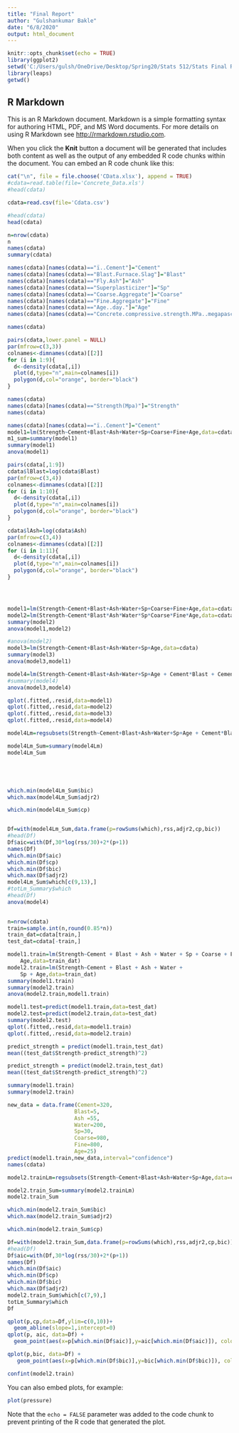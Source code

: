 ```yaml
---
title: "Final Report"
author: "Gulshankumar Bakle"
date: "6/8/2020"
output: html_document
---
```


```r
knitr::opts_chunk$set(echo = TRUE)
library(ggplot2)
setwd('C:/Users/gulsh/OneDrive/Desktop/Spring20/Stats 512/Stats Final Report')
library(leaps)
getwd()
```

## R Markdown

This is an R Markdown document. Markdown is a simple formatting syntax for authoring HTML, PDF, and MS Word documents. For more details on using R Markdown see <http://rmarkdown.rstudio.com>.

When you click the **Knit** button a document will be generated that includes both content as well as the output of any embedded R code chunks within the document. You can embed an R code chunk like this:

```r
cat("\n", file = file.choose('CData.xlsx'), append = TRUE)
#cdata=read.table(file='Concrete_Data.xls')
#head(cdata)


```

```r
cdata=read.csv(file='Cdata.csv')

#head(cdata)
head(cdata)

```
```r
n=nrow(cdata)
n
names(cdata)
summary(cdata)
```
```r
names(cdata)[names(cdata)=="ï..Cement"]="Cement"
names(cdata)[names(cdata)=="Blast.Furnace.Slag"]="Blast"
names(cdata)[names(cdata)=="Fly.Ash"]="Ash"
names(cdata)[names(cdata)=="Superplasticizer"]="Sp"
names(cdata)[names(cdata)=="Coarse.Aggregate"]="Coarse"
names(cdata)[names(cdata)=="Fine.Aggregate"]="Fine"
names(cdata)[names(cdata)=="Age..day."]="Age"
names(cdata)[names(cdata)=="Concrete.compressive.strength.MPa..megapascals.."]="Strength(Mpa)"

names(cdata)


```


```r
pairs(cdata,lower.panel = NULL)
par(mfrow=c(3,3))
colnames<-dimnames(cdata)[[2]]
for (i in 1:9){
  d<-density(cdata[,i])
  plot(d,type="n",main=colnames[i])
  polygon(d,col="orange", border="black")
}


```

```r
names(cdata)
names(cdata)[names(cdata)=="Strength(Mpa)"]="Strength"
names(cdata)
```
```r
names(cdata)[names(cdata)=="ï..Cement"]="Cement"
model1=lm(Strength~Cement+Blast+Ash+Water+Sp+Coarse+Fine+Age,data=cdata)
m1_sum=summary(model1)
summary(model1)
anova(model1)

```
```r
pairs(cdata[,1:9])
cdata$lBlast=log(cdata$Blast)
par(mfrow=c(3,4))
colnames<-dimnames(cdata)[[2]]
for (i in 1:10){
  d<-density(cdata[,i])
  plot(d,type="n",main=colnames[i])
  polygon(d,col="orange", border="black")
}

```
```r

cdata$lAsh=log(cdata$Ash)
par(mfrow=c(3,4))
colnames<-dimnames(cdata)[[2]]
for (i in 1:11){
  d<-density(cdata[,i])
  plot(d,type="n",main=colnames[i])
  polygon(d,col="orange", border="black")
}





```
```r
model1=lm(Strength~Cement+Blast+Ash+Water+Sp+Coarse+Fine+Age,data=cdata)
model2=lm(Strength~Cement*Blast*Ash*Water*Sp*Coarse*Fine*Age,data=cdata)
summary(model2)
anova(model1,model2)
```


```r
#anova(model2)
model3=lm(Strength~Cement+Blast+Ash+Water+Sp+Age,data=cdata)
summary(model3)
anova(model3,model1)

```
```r
model4=lm(Strength~Cement+Blast+Ash+Water+Sp+Age + Cement*Blast + Cement*Ash + Blast*Ash + Cement*Water + Blast*Water + Ash*Water + Cement*Sp + Blast*Sp + Ash*Sp + Water*Sp + Cement*Age + Blast*Age + Ash*Age + Water*Age + Sp*Age,data=cdata)
#summary(model4)
anova(model3,model4)


```
```r
qplot(.fitted,.resid,data=model1)
qplot(.fitted,.resid,data=model2)
qplot(.fitted,.resid,data=model3)
qplot(.fitted,.resid,data=model4)
```
```r
model4Lm=regsubsets(Strength~Cement+Blast+Ash+Water+Sp+Age + Cement*Blast + Cement*Ash + Blast*Ash + Cement*Water + Blast*Water + Ash*Water + Cement*Sp + Blast*Sp + Ash*Sp + Water*Sp + Cement*Age + Blast*Age + Ash*Age + Water*Age + Sp*Age,data=cdata,nbest=2,force.in = 1)

model4Lm_Sum=summary(model4Lm)
model4Lm_Sum






```
```r
which.min(model4Lm_Sum$bic)
which.max(model4Lm_Sum$adjr2)

which.min(model4Lm_Sum$cp)



```
```R
Df=with(model4Lm_Sum,data.frame(p=rowSums(which),rss,adjr2,cp,bic))
#head(Df)
Df$aic=with(Df,30*log(rss/30)+2*(p+1))
names(Df)
which.min(Df$aic)
which.min(Df$cp)
which.min(Df$bic)
which.max(Df$adjr2)
model4Lm_Sum$which[c(9,13),]
#totLm_Summary$which
#head(Df)
anova(model4)
  
```
```r
n=nrow(cdata)
train=sample.int(n,round(0.85*n))
train_dat=cdata[train,]
test_dat=cdata[-train,]


```

```r
model1.train=lm(Strength~Cement + Blast + Ash + Water + Sp + Coarse + Fine + 
    Age,data=train_dat)
model2.train=lm(Strength~Cement + Blast + Ash + Water + 
    Sp + Age,data=train_dat)
summary(model1.train)
summary(model2.train)
anova(model2.train,model1.train)


```
```r
model1.test=predict(model1.train,data=test_dat)
model2.test=predict(model2.train,data=test_dat)
summary(model2.test)
qplot(.fitted,.resid,data=model1.train)
qplot(.fitted,.resid,data=model2.train)

```
```r
predict_strength = predict(model1.train,test_dat)
mean((test_dat$Strength-predict_strength)^2)

predict_strength = predict(model2.train,test_dat)
mean((test_dat$Strength-predict_strength)^2)

summary(model1.train)
summary(model2.train)
```
```r
new_data = data.frame(Cement=320,
                     Blast=5,
                     Ash =55,
                     Water=200,
                     Sp=30,
                     Coarse=980,
                     Fine=800,
                     Age=25)
predict(model1.train,new_data,interval="confidence")
names(cdata)


```

```r
model2.trainLm=regsubsets(Strength~Cement+Blast+Ash+Water+Sp+Age,data=cdata,nbest=2,force.in = 1)

model2.train_Sum=summary(model2.trainLm)
model2.train_Sum

which.min(model2.train_Sum$bic)
which.max(model2.train_Sum$adjr2)

which.min(model2.train_Sum$cp)

Df=with(model2.train_Sum,data.frame(p=rowSums(which),rss,adjr2,cp,bic))
#head(Df)
Df$aic=with(Df,30*log(rss/30)+2*(p+1))
names(Df)
which.min(Df$aic)
which.min(Df$cp)
which.min(Df$bic)
which.max(Df$adjr2)
model2.train_Sum$which[c(7,9),]
totLm_Summary$which
Df


```
```r
qplot(p,cp,data=Df,ylim=c(0,10))+
  geom_abline(slope=1,intercept=0)
qplot(p, aic, data=Df) +
  geom_point(aes(x=p[which.min(Df$aic)],y=aic[which.min(Df$aic)]), color='red', size=I(2.5))

qplot(p,bic, data=Df) +
   geom_point(aes(x=p[which.min(Df$bic)],y=bic[which.min(Df$bic)]), color='red', size=I(2.5))

```
```r
confint(model2.train)


```





You can also embed plots, for example:

```r
plot(pressure)
```

Note that the `echo = FALSE` parameter was added to the code chunk to prevent printing of the R code that generated the plot.

